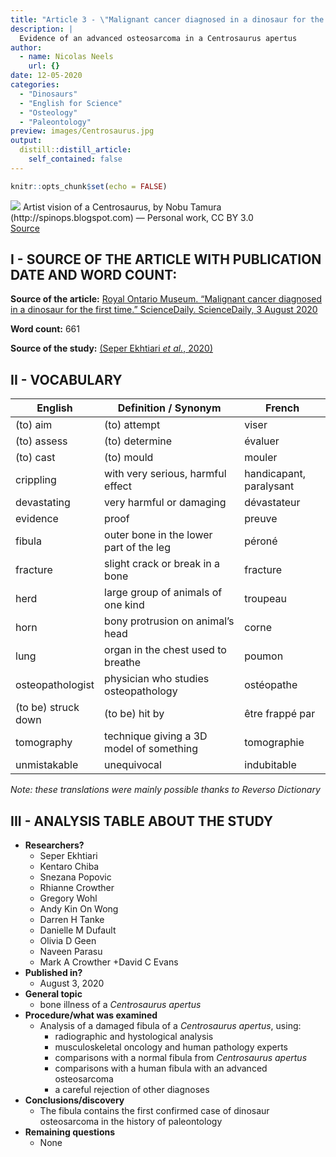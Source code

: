 ```yaml
---
title: "Article 3 - \"Malignant cancer diagnosed in a dinosaur for the first time\""
description: |
  Evidence of an advanced osteosarcoma in a Centrosaurus apertus
author:
  - name: Nicolas Neels
    url: {}
date: 12-05-2020
categories:
  - "Dinosaurs"
  - "English for Science"
  - "Osteology"
  - "Paleontology"
preview: images/Centrosaurus.jpg
output:
  distill::distill_article:
    self_contained: false
---
```


```r
knitr::opts_chunk$set(echo = FALSE)
```
![](images/Centrosaurus.jpg)
Artist vision of a Centrosaurus, by Nobu Tamura (http://spinops.blogspot.com) — Personal work, CC BY 3.0  
[Source](https://commons.wikimedia.org/w/index.php?curid=19459817)

## I - SOURCE OF THE ARTICLE WITH PUBLICATION DATE AND WORD COUNT:
__Source of the article:__ [Royal Ontario Museum. "Malignant cancer diagnosed in a dinosaur for the first time." ScienceDaily. ScienceDaily, 3 August 2020](https://www.sciencedaily.com/releases/2020/08/200803184149.htm)

__Word count:__ 661


__Source of the study:__ [(Seper Ekhtiari *et al.*, 2020)](https://www.sciencedirect.com/science/article/pii/S1470204520301716)

## II - VOCABULARY

| English             | Definition / Synonym                    | French                  |
|---------------------|-----------------------------------------|-------------------------|
| (to) aim            | (to) attempt                            | viser                   |
| (to) assess         | (to) determine                          | évaluer                 |
| (to) cast           | (to) mould                              | mouler                  |
| crippling           | with very serious, harmful effect       | handicapant, paralysant |
| devastating         | very harmful or damaging                | dévastateur             |
| evidence            | proof                                   | preuve                  |
| fibula              | outer bone in the lower part of the leg | péroné                  |
| fracture            | slight crack or break in a bone         | fracture                |
| herd                | large group of animals of one kind      | troupeau                |
| horn                | bony protrusion on animal's head        | corne                   |
| lung                | organ in the chest used to breathe      | poumon                  |
| osteopathologist    | physician who studies osteopathology    | ostéopathe              |
| (to be) struck down | (to be) hit by                          | être frappé par         |
| tomography          | technique giving a 3D model of something| tomographie             |
| unmistakable        | unequivocal                             | indubitable             |


*Note: these translations were mainly possible thanks to Reverso Dictionary*

## III - ANALYSIS TABLE ABOUT THE STUDY

* **Researchers?**
    + Seper Ekhtiari
    + Kentaro Chiba
    + Snezana Popovic
    + Rhianne Crowther
    + Gregory Wohl
    + Andy Kin On Wong
    + Darren H Tanke
    + Danielle M Dufault
    + Olivia D Geen
    + Naveen Parasu
    + Mark A Crowther
    +David C Evans

* **Published in?**
    + August 3, 2020
    
* **General topic**
    + bone illness of a *Centrosaurus apertus*

* **Procedure/what was examined**
    + Analysis of a damaged fibula of a *Centrosaurus apertus*, using:
        - radiographic and hystological analysis
        - musculoskeletal oncology and human pathology experts
        - comparisons with a normal fibula from *Centrosaurus apertus*
        - comparisons with a human fibula with an advanced osteosarcoma
        - a careful rejection of other diagnoses

* **Conclusions/discovery**
    + The fibula contains the first confirmed case of dinosaur osteosarcoma in the history of paleontology

* **Remaining questions**
    + None
